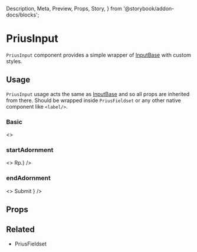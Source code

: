   Description,
  Meta,
  Preview,
  Props,
  Story,
} from '@storybook/addon-docs/blocks';


<Meta
  component={PriusInput}
  id="Components|PriusInput"
  title="Components|PriusInput"
/>

# PriusInput

`PriusInput` component provides a simple wrapper of [InputBase](https://material-ui.com/api/input-base/#inputbase-api) with custom styles.

## Usage

`PriusInput` usage acts the same as [InputBase](https://material-ui.com/api/input-base/#inputbase-api) and so all props are inherited from there. Should be wrapped inside `PriusFieldset` or any other native component like `<label/>`.

### Basic

<Preview>
  <Story name="Basic">
    <>
      <PriusFieldset inputId="min-buyer" label="Min. Pembelian">
        <PriusInput
          name="name"
          type="text"
          id="min-buyer"
          placeholder="50,000"
        />
      </PriusFieldset>
    </>
  </Story>
</Preview>

### startAdornment

<Preview>
  <Story name="StartAdornment">
    <>
      <PriusFieldset inputId="min-buyer" label="Min. Pembelian">
        <PriusInput
          name="name"
          type="text"
          id="min-buyer"
          placeholder="50,000"
          startAdornment={<InputAdornment position="start">Rp.</InputAdornment>}
        />
      </PriusFieldset>
    </>
  </Story>
</Preview>

### endAdornment

<Preview>
  <Story name="EndAdornment">
    <>
      <PriusFieldset inputId="min-buyer" label="Min. Pembelian">
        <PriusInput
          name="name"
          type="text"
          id="min-buyer"
          placeholder="50,000"
          endAdornment={
            <Button variant="contained" style={{ borderRadius: 0 }}>
              Submit
            </Button>
          }
        />
      </PriusFieldset>
    </>
  </Story>
</Preview>

## Props

<Props of={PriusInput} />

## Related

- <LinkTo kind="Components|PriusFieldset">PriusFieldset</LinkTo>
